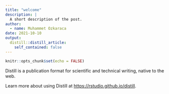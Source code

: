 ```yaml
---
title: "welcome"
description: |
  A short description of the post.
author:
  - name: Muhammet Ozkaraca
date: 2021-10-10
output:
  distill::distill_article:
    self_contained: false
---
```



```r
knitr::opts_chunk$set(echo = FALSE)
```

Distill is a publication format for scientific and technical writing, native to the web.

Learn more about using Distill at <https://rstudio.github.io/distill>.



